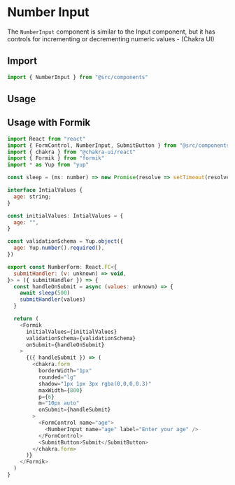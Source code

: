 
<Meta title="components/form/numberInput" component={NumberInput} />

# Number Input

The `NumberInput` component is similar to the Input component, but it has controls for incrementing or decrementing numeric values - (Chakra UI)

## Import

```javascript
import { NumberInput } from "@src/components"
```

## Usage

<Canvas>
  <Story name="Number input field">
    <FormikWp>
      <NumberInput name="age" label="Enter your age" />
    </FormikWp>
  </Story>
</Canvas>

## Usage with Formik

```javascript
import React from "react"
import { FormControl, NumberInput, SubmitButton } from "@src/components"
import { chakra } from "@chakra-ui/react"
import { Formik } from "formik"
import * as Yup from "yup"

const sleep = (ms: number) => new Promise(resolve => setTimeout(resolve, ms))

interface IntialValues {
  age: string;
}

const initialValues: IntialValues = {
  age: "",
}

const validationSchema = Yup.object({
  age: Yup.number().required(),
})

export const NumberForm: React.FC<{
  submitHandler: (v: unknown) => void,
}> = ({ submitHandler }) => {
  const handleOnSubmit = async (values: unknown) => {
    await sleep(500)
    submitHandler(values)
  }

  return (
    <Formik
      initialValues={initialValues}
      validationSchema={validationSchema}
      onSubmit={handleOnSubmit}
    >
      {({ handleSubmit }) => (
        <chakra.form
          borderWidth="1px"
          rounded="lg"
          shadow="1px 1px 3px rgba(0,0,0,0.3)"
          maxWidth={800}
          p={6}
          m="10px auto"
          onSubmit={handleSubmit}
        >
          <FormControl name="age">
            <NumberInput name="age" label="Enter your age" />
          </FormControl>
          <SubmitButton>Submit</SubmitButton>
        </chakra.form>
      )}
    </Formik>
  )
}
```

<ArgsTable of={NumberInput} />
